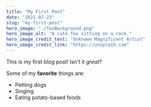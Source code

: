 ```yaml
---
title: "My First Post"
date: "2021-07-23"
slug: "my-first-post"
hero_image: "./foxBackground.png"
hero_image_alt: "A cute fox sitting on a rock."
hero_image_credit_text: "Unknown Magnificent Artist"
hero_image_credit_link: "https://unsplash.com"
---
```


This is my first blog post! Isn't it _great_?

Some of my **favorite** things are:

- Petting dogs
- Singing
- Eating potato-based foods
